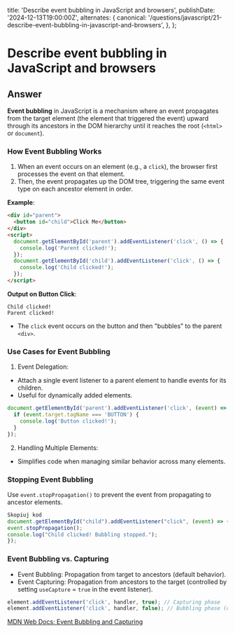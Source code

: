 
  title: 'Describe event bubbling in JavaScript and browsers',
  publishDate: '2024-12-13T19:00:00Z',
  alternates: {
    canonical:
      '/questions/javascript/21-describe-event-bubbling-in-javascript-and-browsers',
  },
};

# Describe event bubbling in JavaScript and browsers

## Answer

**Event bubbling** in JavaScript is a mechanism where an event propagates from the target element (the element that triggered the event) upward through its ancestors in the DOM hierarchy until it reaches the root (`<html>` or `document`).

### How Event Bubbling Works

1. When an event occurs on an element (e.g., a `click`), the browser first processes the event on that element.
2. Then, the event propagates up the DOM tree, triggering the same event type on each ancestor element in order.

**Example**:

```html
<div id="parent">
  <button id="child">Click Me</button>
</div>
<script>
  document.getElementById('parent').addEventListener('click', () => {
    console.log('Parent clicked!');
  });
  document.getElementById('child').addEventListener('click', () => {
    console.log('Child clicked!');
  });
</script>
```

**Output on Button Click**:

```
Child clicked!
Parent clicked!
```

- The `click` event occurs on the button and then "bubbles" to the parent `<div>`.

### Use Cases for Event Bubbling

1. Event Delegation:

- Attach a single event listener to a parent element to handle events for its children.
- Useful for dynamically added elements.

```javascript
document.getElementById('parent').addEventListener('click', (event) => {
  if (event.target.tagName === 'BUTTON') {
    console.log('Button clicked!');
  }
});
```

2. Handling Multiple Elements:

- Simplifies code when managing similar behavior across many elements.

### Stopping Event Bubbling

Use `event.stopPropagation()` to prevent the event from propagating to ancestor elements.

```javascript
Skopiuj kod
document.getElementById("child").addEventListener("click", (event) => {
event.stopPropagation();
console.log("Child clicked! Bubbling stopped.");
});
```

### Event Bubbling vs. Capturing

- Event Bubbling: Propagation from target to ancestors (default behavior).
- Event Capturing: Propagation from ancestors to the target (controlled by setting `useCapture` = `true` in the event listener).

```javascript
element.addEventListener('click', handler, true); // Capturing phase
element.addEventListener('click', handler, false); // Bubbling phase (default)
```

[MDN Web Docs: Event Bubbling and Capturing](https://developer.mozilla.org/en-US/docs/Learn_web_development/Core/Scripting/Events#bubbling_and_capturing)

<GithubEdit link='/questions/javascript/21-describe-event-bubbling-in-javascript-and-browsers/page.mdx' />
